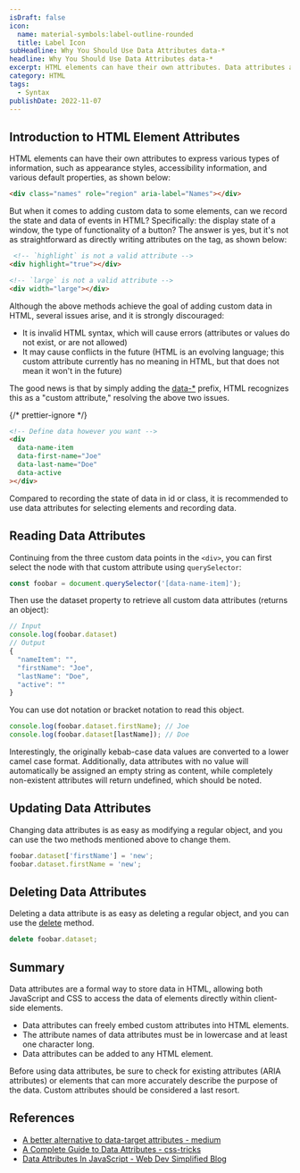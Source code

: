 ```yaml
---
isDraft: false
icon:
  name: material-symbols:label-outline-rounded
  title: Label Icon
subHeadline: Why You Should Use Data Attributes data-*
headline: Why You Should Use Data Attributes data-*
excerpt: HTML elements can have their own attributes. Data attributes are a formal way to store data in HTML elements, allowing JavaScript and CSS to access the data.
category: HTML
tags:
  - Syntax
publishDate: 2022-11-07
---
```


## Introduction to HTML Element Attributes

HTML elements can have their own attributes to express various types of information, such as appearance styles, accessibility information, and various default properties, as shown below:

```html
<div class="names" role="region" aria-label="Names"></div>
```

But when it comes to adding custom data to some elements, can we record the state and data of events in HTML? Specifically: the display state of a window, the type of functionality of a button?
The answer is yes, but it's not as straightforward as directly writing attributes on the tag, as shown below:

```html
 <!-- `highlight` is not a valid attribute -->
<div highlight="true"></div>

<!-- `large` is not a valid attribute -->
<div width="large"></div>
```

Although the above methods achieve the goal of adding custom data in HTML, several issues arise, and it is strongly discouraged:

- It is invalid HTML syntax, which will cause errors (attributes or values do not exist, or are not allowed)
- It may cause conflicts in the future (HTML is an evolving language; this custom attribute currently has no meaning in HTML, but that does not mean it won't in the future)

The good news is that by simply adding the [data-\*](https://developer.mozilla.org/en-US/docs/Web/HTML/Global_attributes/data-*) prefix, HTML recognizes this as a "custom attribute," resolving the above two issues.

{/* prettier-ignore */}
```html 
<!-- Define data however you want -->
<div
  data-name-item
  data-first-name="Joe"
  data-last-name="Doe"
  data-active
></div>
```

Compared to recording the state of data in id or class, it is recommended to use data attributes for selecting elements and recording data.

## Reading Data Attributes

Continuing from the three custom data points in the `<div>`, you can first select the node with that custom attribute using `querySelector`:

```javascript
const foobar = document.querySelector('[data-name-item]');
```

Then use the dataset property to retrieve all custom data attributes (returns an object):

```javascript
// Input
console.log(foobar.dataset)
// Output
{
  "nameItem": "",
  "firstName": "Joe",
  "lastName": "Doe",
  "active": ""
}
```

You can use dot notation or bracket notation to read this object.

```javascript
console.log(foobar.dataset.firstName); // Joe
console.log(foobar.dataset[lastName]); // Doe
```

Interestingly, the originally kebab-case data values are converted to a lower camel case format. Additionally, data attributes with no value will automatically be assigned an empty string as content, while completely non-existent attributes will return undefined, which should be noted.

## Updating Data Attributes

Changing data attributes is as easy as modifying a regular object, and you can use the two methods mentioned above to change them.

```javascript
foobar.dataset['firstName'] = 'new';
foobar.dataset.firstName = 'new';
```

## Deleting Data Attributes

Deleting a data attribute is as easy as deleting a regular object, and you can use the [delete](https://developer.mozilla.org/zh-TW/docs/Web/JavaScript/Reference/Operators/delete) method.

```javascript
delete foobar.dataset;
```

## Summary

Data attributes are a formal way to store data in HTML, allowing both JavaScript and CSS to access the data of elements directly within client-side elements.

- Data attributes can freely embed custom attributes into HTML elements.
- The attribute names of data attributes must be in lowercase and at least one character long.
- Data attributes can be added to any HTML element.

<Sidenote type="warning">
  Before using data attributes, be sure to check for existing attributes (ARIA attributes) or elements that can more
  accurately describe the purpose of the data. Custom attributes should be considered a last resort.
</Sidenote>

## References

- [A better alternative to data-target attributes - medium](https://heyoka.medium.com/a-better-alternative-to-data-target-attributes-a499dcd55d6e)
- [A Complete Guide to Data Attributes - css-tricks](https://css-tricks.com/a-complete-guide-to-data-attributes/)
- [Data Attributes In JavaScript - Web Dev Simplified Blog](https://blog.webdevsimplified.com/2020-10/javascript-data-attributes/)
